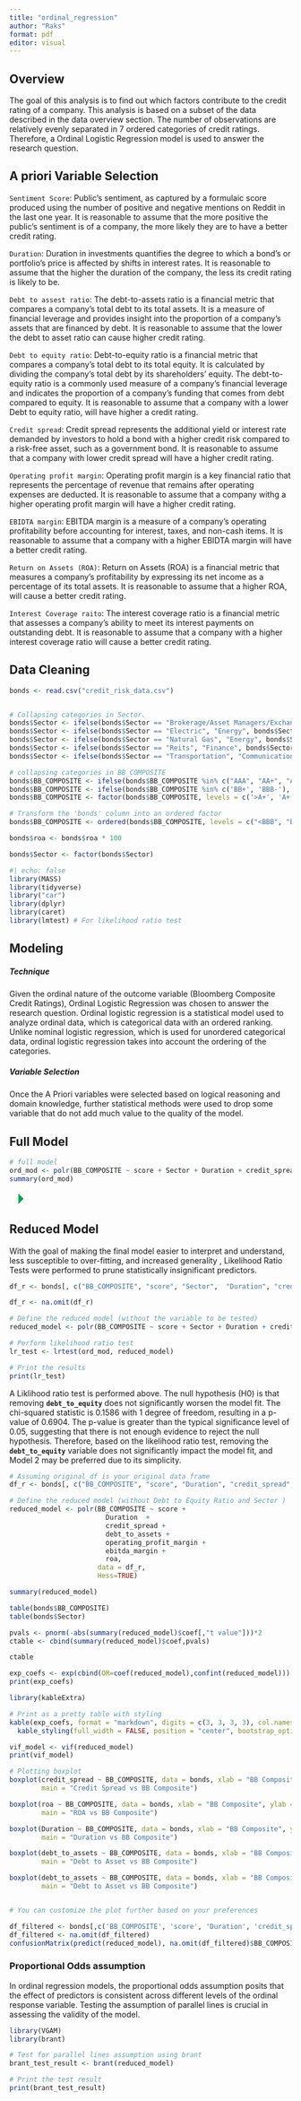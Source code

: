 ```yaml
---
title: "ordinal_regression"
author: "Raks"
format: pdf
editor: visual
---
```


## Overview

The goal of this analysis is to find out which factors contribute to the credit rating of a company. This analysis is based on a subset of the data described in the data overview section. The number of observations are relatively evenly separated in 7 ordered categories of credit ratings. Therefore, a Ordinal Logistic Regression model is used to answer the research question.

## A priori Variable Selection

`Sentiment Score`: Public's sentiment, as captured by a formulaic score produced using the number of positive and negative mentions on Reddit in the last one year. It is reasonable to assume that the more positive the public's sentiment is of a company, the more likely they are to have a better credit rating.

`Duration`: Duration in investments quantifies the degree to which a bond's or portfolio's price is affected by shifts in interest rates. It is reasonable to assume that the higher the duration of the company, the less its credit rating is likely to be.

`Debt to assest ratio`: The debt-to-assets ratio is a financial metric that compares a company's total debt to its total assets. It is a measure of financial leverage and provides insight into the proportion of a company's assets that are financed by debt. It is reasonable to assume that the lower the debt to asset ratio can cause higher credit rating.

`Debt to equity ratio`: Debt-to-equity ratio is a financial metric that compares a company's total debt to its total equity. It is calculated by dividing the company's total debt by its shareholders' equity. The debt-to-equity ratio is a commonly used measure of a company's financial leverage and indicates the proportion of a company's funding that comes from debt compared to equity. It is reasonable to assume that a company with a lower Debt to equity ratio, will have higher a credit rating.

`Credit spread`: Credit spread represents the additional yield or interest rate demanded by investors to hold a bond with a higher credit risk compared to a risk-free asset, such as a government bond. It is reasonable to assume that a company with lower credit spread will have a higher credit rating.

`Operating profit margin`: Operating profit margin is a key financial ratio that represents the percentage of revenue that remains after operating expenses are deducted. It is reasonable to assume that a company withg a higher operating profit margin will have a higher credit rating.

`EBIDTA margin`: EBITDA margin is a measure of a company's operating profitability before accounting for interest, taxes, and non-cash items. It is reasonable to assume that a company with a higher EBIDTA margin will have a better credit rating.

`Return on Assets (ROA)`: Return on Assets (ROA) is a financial metric that measures a company's profitability by expressing its net income as a percentage of its total assets. It is reasonable to assume that a higher ROA, will cause a better credit rating.

`Interest Coverage raito`: The interest coverage ratio is a financial metric that assesses a company's ability to meet its interest payments on outstanding debt. It is reasonable to assume that a company with a higher interest coverage ratio will cause a better credit rating.

## Data Cleaning

```r
bonds <- read.csv("credit_risk_data.csv")


# Collapsing categories in Sector.
bonds$Sector <- ifelse(bonds$Sector == "Brokerage/Asset Managers/Exchanges", "Finance", bonds$Sector)
bonds$Sector <- ifelse(bonds$Sector == "Electric", "Energy", bonds$Sector)
bonds$Sector <- ifelse(bonds$Sector == "Natural Gas", "Energy", bonds$Sector)
bonds$Sector <- ifelse(bonds$Sector == "Reits", "Finance", bonds$Sector)
bonds$Sector <- ifelse(bonds$Sector == "Transportation", "Communications", bonds$Sector)

# collapsing categories in BB_COMPOSITE
bonds$BB_COMPOSITE <- ifelse(bonds$BB_COMPOSITE %in% c("AAA", "AA+", "AA", "AA-"), ">A+", bonds$BB_COMPOSITE)
bonds$BB_COMPOSITE <- ifelse(bonds$BB_COMPOSITE %in% c('BB+', 'BBB-'), "<BBB", bonds$BB_COMPOSITE)
bonds$BB_COMPOSITE <- factor(bonds$BB_COMPOSITE, levels = c('>A+', 'A+', 'A', 'A-', 'BBB+', 'BBB', '<BBB'))

# Transform the 'bonds' column into an ordered factor
bonds$BB_COMPOSITE <- ordered(bonds$BB_COMPOSITE, levels = c("<BBB", "BBB", 'BBB+', "A-", "A", "A+",  ">A+"))

bonds$roa <- bonds$roa * 100

bonds$Sector <- factor(bonds$Sector)
```

```r
#| echo: false
library(MASS)
library(tidyverse)
library("car")
library(dplyr)
library(caret)
library(lmtest) # For likelihood ratio test
```

## Modeling

##### Technique

Given the ordinal nature of the outcome variable (Bloomberg Composite Credit Ratings), Ordinal Logistic Regression was chosen to answer the research question. Ordinal logistic regression is a statistical model used to analyze ordinal data, which is categorical data with an ordered ranking. Unlike nominal logistic regression, which is used for unordered categorical data, ordinal logistic regression takes into account the ordering of the categories.

##### Variable Selection

Once the A Priori variables were selected based on logical reasoning and domain knowledge, further statistical methods were used to drop some variable that do not add much value to the quality of the model.

## Full Model

```r
# full model
ord_mod <- polr(BB_COMPOSITE ~ score + Sector + Duration + credit_spread + debt_to_assets + operating_profit_margin + ebitda_margin + roa + debt_to_equity, data=bonds, Hess=TRUE)
summary(ord_mod)
```

![](data:image/png;base64,iVBORw0KGgoAAAANSUhEUgAAACgAAAAaCAYAAADFTB7LAAAAcElEQVR4Xu3OwQmAQAxE0bClWYCW5N06tM6V2YPg5CjoF/JhLoHAi6iqn9eOefUbqrYvHY0cQDLyAlKRNyARmYA0ZMLRkAlGQyaU72tkAtlim7r/vJqDUDjlKBROOQyFU2icQuMUGqfQuBEaV1XPOwEx96nYACK8+wAAAABJRU5ErkJggg== "Run Current Chunk")

## Reduced Model

With the goal of making the final model easier to interpret and understand, less susceptible to over-fitting, and increased generality , Likelihood Ratio Tests were performed to prune statistically insignificant predictors.

```r
df_r <- bonds[, c("BB_COMPOSITE", "score", "Sector",  "Duration", "credit_spread", "debt_to_assets", "operating_profit_margin", "ebitda_margin", "roa")]

df_r <- na.omit(df_r)

# Define the reduced model (without the variable to be tested)
reduced_model <- polr(BB_COMPOSITE ~ score + Sector + Duration + credit_spread + debt_to_assets + operating_profit_margin + ebitda_margin + roa, data = df_r, Hess=TRUE)

# Perform likelihood ratio test
lr_test <- lrtest(ord_mod, reduced_model)

# Print the results
print(lr_test)
```

A Liklihood ratio test is performed above. The null hypothesis (H0) is that removing **`debt_to_equity`** does not significantly worsen the model fit. The chi-squared statistic is 0.1586 with 1 degree of freedom, resulting in a p-value of 0.6904. The p-value is greater than the typical significance level of 0.05, suggesting that there is not enough evidence to reject the null hypothesis. Therefore, based on the likelihood ratio test, removing the **`debt_to_equity`** variable does not significantly impact the model fit, and Model 2 may be preferred due to its simplicity.

```r
# Assuming original_df is your original data frame
df_r <- bonds[, c("BB_COMPOSITE", "score", "Duration", "credit_spread", "debt_to_assets", "operating_profit_margin", "ebitda_margin", "roa")]

# Define the reduced model (without Debt to Equity Ratio and Sector )
reduced_model <- polr(BB_COMPOSITE ~ score + 
                        Duration  + 
                        credit_spread + 
                        debt_to_assets + 
                        operating_profit_margin + 
                        ebitda_margin + 
                        roa, 
                      data = df_r, 
                      Hess=TRUE)

summary(reduced_model)
```

```r
table(bonds$BB_COMPOSITE)
table(bonds$Sector)
```

```r
pvals <- pnorm(-abs(summary(reduced_model)$coef[,"t value"]))*2
ctable <- cbind(summary(reduced_model)$coef,pvals)

ctable
```

```r
exp_coefs <- exp(cbind(OR=coef(reduced_model),confint(reduced_model)))
print(exp_coefs)
```

```r
library(kableExtra)

# Print as a pretty table with styling
kable(exp_coefs, format = "markdown", digits = c(3, 3, 3, 3), col.names = c("OR", "2.5%", "97.5%"), align = "c") %>%
  kable_styling(full_width = FALSE, position = "center", bootstrap_options = "striped")
```

```r
vif_model <- vif(reduced_model)
print(vif_model)
```

```r
# Plotting boxplot
boxplot(credit_spread ~ BB_COMPOSITE, data = bonds, xlab = "BB Composite", ylab = "Credit Spread",
        main = "Credit Spread vs BB Composite")

boxplot(roa ~ BB_COMPOSITE, data = bonds, xlab = "BB Composite", ylab = "Return on Assets (ROA)",
        main = "ROA vs BB Composite")

boxplot(Duration ~ BB_COMPOSITE, data = bonds, xlab = "BB Composite", ylab = "Duration",
        main = "Duration vs BB Composite")

boxplot(debt_to_assets ~ BB_COMPOSITE, data = bonds, xlab = "BB Composite", ylab = "Debt to Asset",
        main = "Debt to Asset vs BB Composite")

boxplot(debt_to_assets ~ BB_COMPOSITE, data = bonds, xlab = "BB Composite", ylab = "Debt to Asset",
        main = "Debt to Asset vs BB Composite")


# You can customize the plot further based on your preferences
```

```r
df_filtered <- bonds[,c('BB_COMPOSITE', 'score', 'Duration', 'credit_spread', 'debt_to_assets', 'operating_profit_margin', 'ebitda_margin', 'roa')]
df_filtered <- na.omit(df_filtered)
confusionMatrix(predict(reduced_model), na.omit(df_filtered)$BB_COMPOSITE, mode = 'everything')

```

### Proportional Odds assumption

In ordinal regression models, the proportional odds assumption posits that the effect of predictors is consistent across different levels of the ordinal response variable. Testing the assumption of parallel lines is crucial in assessing the validity of the model.

```r
library(VGAM)
library(brant)

# Test for parallel lines assumption using brant
brant_test_result <- brant(reduced_model)

# Print the test result
print(brant_test_result)
```
